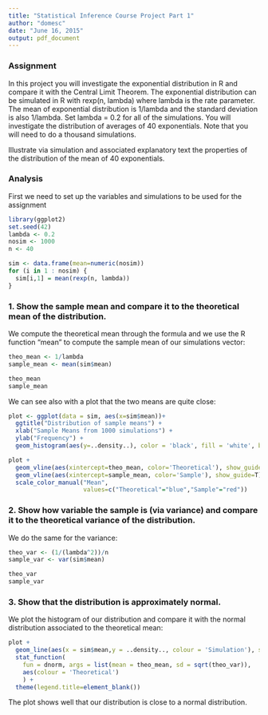 ```yaml
---
title: "Statistical Inference Course Project Part 1"
author: "domesc"
date: "June 16, 2015"
output: pdf_document
---
```



### Assignment
In this project you will investigate the exponential distribution in R and compare it with the Central Limit Theorem. The exponential distribution can be simulated in R with rexp(n, lambda) where lambda is the rate parameter. The mean of exponential distribution is 1/lambda and the standard deviation is also 1/lambda. Set lambda = 0.2 for all of the simulations. You will investigate the distribution of averages of 40 exponentials. Note that you will need to do a thousand simulations.

Illustrate via simulation and associated explanatory text the properties of the distribution of the mean of 40 exponentials.

### Analysis
First we need to set up the variables and simulations to be used for the assignment
```r
library(ggplot2)
set.seed(42)
lambda <- 0.2
nosim <- 1000
n <- 40

sim <- data.frame(mean=numeric(nosim))
for (i in 1 : nosim) {
  sim[i,1] = mean(rexp(n, lambda))
}
```


### 1. Show the sample mean and compare it to the theoretical mean of the distribution.

We compute the theoretical mean through the formula and we use the R function "mean" to compute the sample mean
of our simulations vector:
```r
theo_mean <- 1/lambda
sample_mean <- mean(sim$mean)

theo_mean
sample_mean
```

We can see also with a plot that the two means are quite close:
```r
plot <- ggplot(data = sim, aes(x=sim$mean))+
  ggtitle("Distribution of sample means") +
  xlab("Sample Means from 1000 simulations") +
  ylab("Frequency") +
  geom_histogram(aes(y=..density..), color = 'black', fill = 'white', binwidth = 0.25) 

plot +
  geom_vline(aes(xintercept=theo_mean, color='Theoretical'), show_guide=T) + 
  geom_vline(aes(xintercept=sample_mean, color='Sample'), show_guide=T) +
  scale_color_manual("Mean",
                     values=c("Theoretical"="blue","Sample"="red"))
```

### 2. Show how variable the sample is (via variance) and compare it to the theoretical variance of the distribution.

We do the same for the variance:
```r
theo_var <- (1/(lambda^2))/n
sample_var <- var(sim$mean)

theo_var
sample_var
```

### 3. Show that the distribution is approximately normal.

We plot the histogram of our distribution and compare it with the normal distribution associated to 
the theoretical mean:
```r
plot +
  geom_line(aes(x = sim$mean,y = ..density.., colour = 'Simulation'), stat = 'density') +  
  stat_function(
    fun = dnorm, args = list(mean = theo_mean, sd = sqrt(theo_var)), 
    aes(colour = 'Theoretical')
    ) +
  theme(legend.title=element_blank())
```

The plot shows well that our distribution is close to a normal distribution.
